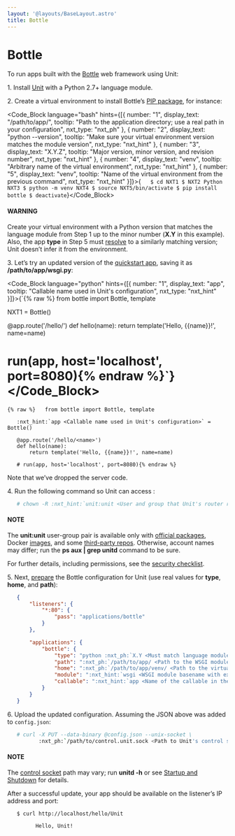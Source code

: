 ```yaml
---
layout: '@layouts/BaseLayout.astro'
title: Bottle
---
```

# Bottle

To run apps built with the [Bottle](https://bottlepy.org/docs/dev/) web framework using Unit:

1\. Install [Unit](../installation.md#installation-precomp-pkgs) with a Python 2.7+ language module.

2\. Create a virtual environment to install Bottle’s [PIP package](https://bottlepy.org/docs/dev/tutorial.html#installation), for instance:

<Code_Block language="bash" hints={[{ number: "1", display_text: "/path/to/app/", tooltip: "Path to the application directory; use a real path in your configuration", nxt_type: "nxt_ph" }, { number: "2", display_text: "python --version", tooltip: "Make sure your virtual environment version matches the module version", nxt_type: "nxt_hint" }, { number: "3", display_text: "X.Y.Z", tooltip: "Major version, minor version, and revision number", nxt_type: "nxt_hint" }, { number: "4", display_text: "venv", tooltip: "Arbitrary name of the virtual environment", nxt_type: "nxt_hint" }, { number: "5", display_text: "venv", tooltip: "Name of the virtual environment from the previous command", nxt_type: "nxt_hint" }]}>{`   $ cd NXT1
   $ NXT2
         Python NXT3
   $ python -m venv NXT4
   $ source NXT5/bin/activate
   $ pip install bottle
   $ deactivate`}</Code_Block>

#### WARNING

Create your virtual environment with a Python version that matches the language module from Step&nbsp;1 up to the minor number (**X.Y** in this example).  Also, the app **type** in Step&nbsp;5 must [resolve](../configuration.md#configuration-apps-common) to a similarly matching version; Unit doesn’t infer it from the environment.

3\. Let’s try an updated version of the [quickstart app](https://bottlepy.org/docs/dev/tutorial.html#the-default-application), saving it as **/path/to/app/wsgi.py**:

<Code_Block language="python" hints={[{ number: "1", display_text: "app", tooltip: "Callable name used in Unit's configuration", nxt_type: "nxt_hint" }]}>{`{% raw %}   from bottle import Bottle, template

   NXT1 = Bottle()

   @app.route('/hello/<name>')
   def hello(name):
       return template('Hello, {{name}}!', name=name)

   # run(app, host='localhost', port=8080){% endraw %}`}</Code_Block>

```
{% raw %}   from bottle import Bottle, template

   :nxt_hint:`app <Callable name used in Unit's configuration>` = Bottle()

   @app.route('/hello/<name>')
   def hello(name):
       return template('Hello, {{name}}!', name=name)

   # run(app, host='localhost', port=8080){% endraw %}
```

Note that we’ve dropped the server code.

4\. Run the following command so Unit can access :

```bash
   # chown -R :nxt_hint:`unit:unit <User and group that Unit's router runs as by default>` :nxt_ph:`/path/to/app/ <Path to the application files such as /data/www/app/; use a real path in your commands>`
```

#### NOTE

The **unit:unit** user-group pair is available only with [official packages](../installation.md#installation-precomp-pkgs), Docker [images](../installation.md#installation-docker), and some [third-party repos](../installation.md#installation-community-repos).  Otherwise, account names may differ; run the **ps aux \| grep unitd** command to be sure.

For further details, including permissions, see the [security checklist](security.md#security-apps).

5\. Next, [prepare](../configuration.md#configuration-python) the Bottle configuration for Unit (use real values for **type**, **home**, and **path**):

```json
   {
       "listeners": {
           "*:80": {
               "pass": "applications/bottle"
           }
       },

       "applications": {
           "bottle": {
               "type": "python :nxt_ph:`X.Y <Must match language module version and virtual environment version>`",
               "path": ":nxt_ph:`/path/to/app/ <Path to the WSGI module; use a real path in your configuration>`",
               "home": ":nxt_ph:`/path/to/app/venv/ <Path to the virtual environment, if any; use a real path in your configuration>`",
               "module": ":nxt_hint:`wsgi <WSGI module basename with extension omitted>`",
               "callable": ":nxt_hint:`app <Name of the callable in the module to run>`"
           }
       }
   }
```

6\. Upload the updated configuration.  Assuming the JSON above was added to `config.json`:

```bash
   # curl -X PUT --data-binary @config.json --unix-socket \
          :nxt_ph:`/path/to/control.unit.sock <Path to Unit's control socket in your installation>` :nxt_hint:`http://localhost/config/ <Path to the config section in Unit's control API>`
```

#### NOTE

The [control socket](../controlapi.md#configuration-socket) path may vary; run **unitd -h** or see [Startup and Shutdown](source.md#source-startup) for details.

After a successful update, your app should be available on the listener’s IP address and port:

```bash
   $ curl http://localhost/hello/Unit

         Hello, Unit!
```